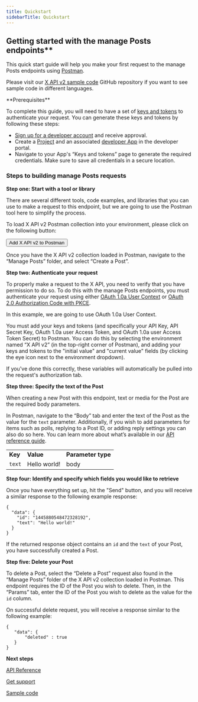 ```yaml
---
title: Quickstart
sidebarTitle: Quickstart
---
```



## Getting started with the manage Posts endpoints**

This quick start guide will help you make your first request to the manage Posts endpoints using [Postman](/tutorials/postman-getting-started).

Please visit our [X API v2 sample code](https://github.com/xdevplatform/Twitter-API-v2-sample-code) GitHub repository if you want to see sample code in different languages.

<Info>
**Prerequisites**

To complete this guide, you will need to have a set of [keys and tokens](/resources/fundamentals/authentication) to authenticate your request. You can generate these keys and tokens by following these steps:

* [Sign up for a developer account](https://developer.x.com/en/apply-for-access) and receive approval.
* Create a [Project](/resources/fundamentals/projects) and an associated [developer App](/resources/fundamentals/developer-apps) in the developer portal.
* Navigate to your App's “Keys and tokens” page to generate the required credentials. Make sure to save all credentials in a secure location.
</Info>

### Steps to building manage Posts requests

**Step one: Start with a tool or library**

There are several different tools, code examples, and libraries that you can use to make a request to this endpoint, but we are going to use the Postman tool here to simplify the process.

To load X API v2 Postman collection into your environment, please click on the following button:

<Button href="https://t.co/twitter-api-postman">
  Add X API v2 to Postman
</Button>

Once you have the X API v2 collection loaded in Postman, navigate to the “Manage Posts” folder, and select “Create a Post”.
 

**Step two: Authenticate your request**

To properly make a request to the X API, you need to verify that you have permission to do so. To do this with the manage Posts endpoints, you must authenticate your request using either [OAuth 1.0a User Context](/resources/fundamentals/authentication) or [OAuth 2.0 Authorization Code with PKCE](resources/fundamentals/authentication#oauth-2-0-authorization-code-flow-with-pkce-2).

In this example, we are going to use OAuth 1.0a User Context.

You must add your keys and tokens (and specifically your API Key, API Secret Key, OAuth 1.0a user Access Token, and OAuth 1.0a user Access Token Secret) to Postman. You can do this by selecting the environment named “X API v2” (in the top-right corner of Postman), and adding your keys and tokens to the "initial value" and "current value" fields (by clicking the eye icon next to the environment dropdown).

If you've done this correctly, these variables will automatically be pulled into the request's authorization tab.

**Step three: Specify the text of the Post**

When creating a new Post with this endpoint, text or media for the Post are the required body parameters.

In Postman, navigate to the “Body” tab and enter the text of the Post as the value for the `text` parameter. Additionally, if you wish to add parameters for items such as polls, replying to a Post ID, or adding reply settings you can also do so here. You can learn more about what’s available in our [API reference guide](/x-api/posts/manage-tweets/introduction).

|     |     |     |
| :--- | :--- | :--- |
| **Key** | **Value** | **Parameter type** |
| `text` | Hello world! | body |

**Step four: Identify and specify which fields you would like to retrieve**

Once you have everything set up, hit the "Send" button, and you will receive a similar response to the following example response:

```
{
  "data": {
    "id": "1445880548472328192",
    "text": "Hello world!"
  }
}
```


If the returned response object contains an `id` and the `text` of your Post, you have successfully created a Post.
 

**Step five: Delete your Post**

To delete a Post, select the “Delete a Post” request also found in the “Manage Posts” folder of the X API v2 collection loaded in Postman. This endpoint requires the ID of the Post you wish to delete. Then, in the “Params” tab, enter the ID of the Post you wish to delete as the value for the `id` column. 

On successful delete request, you will receive a response similar to the following example:

```
{
   "data": {
       "deleted" : true
   }
}
```


**Next steps**

[API Reference](/x-api/posts/manage-tweets#manage-tweets-api-reference-index)

[Get support](https://developer.x.com/en/support/x-api )

[Sample code](https://github.com/xdevplatform/Twitter-API-v2-sample-code "Sample code")